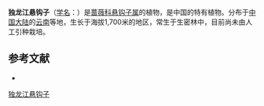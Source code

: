 {{Speciesbox
| name = 独龙江悬钩子
| status = 
| status_system = 
| image =
| genus = Rubus
| species = taronensis
| authority = C. Y. Wu ex Yu et L. T. Lu
}}

'''独龙江悬钩子'''（[[学名|学名]]：{{lang|la|''Rubus taronensis''}}）是[[蔷薇科|蔷薇科]][[悬钩子属|悬钩子属]]的植物，是中国的特有植物。分布于[[中国大陆|中国大陆]]的[[云南|云南]]等地，生长于海拔1,700米的地区，常生于生密林中，目前尚未由人工引种栽培。

== 参考文献 ==
<div class="references-small">
* {{cite web| url =http://www.bioinfo.cn/db05/KmzwSpecies.php?action=view&id=19502| title =独龙江悬钩子| work =《中国高等植物数据库全库》| publisher =中国科学院微生物研究所| author =昆明植物研究所| accessdate =2009-02-25| deadurl =yes| archiveurl =https://web.archive.org/web/20160305051423/http://www.bioinfo.cn/db05/KmzwSpecies.php?action=view&id=19502| archivedate =2016-03-05}}
</div>
{{Taxonbar|from=Q15230654}}

[[Category:悬钩子属|独龙江悬钩子]]


{{植物小作品}}